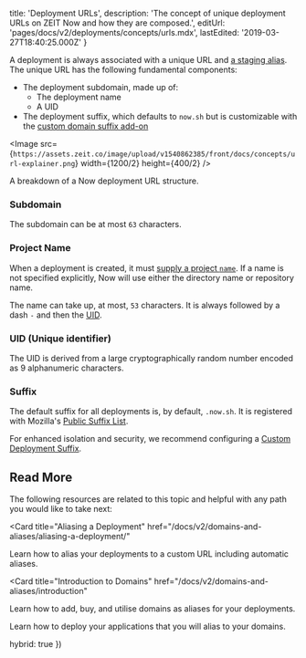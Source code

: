 
  title: 'Deployment URLs',
  description:
    'The concept of unique deployment URLs on ZEIT Now and how they are composed.',
  editUrl: 'pages/docs/v2/deployments/concepts/urls.mdx',
  lastEdited: '2019-03-27T18:40:25.000Z'
}

A deployment is always associated with a unique URL and [a staging alias](/docs/v2/domains-and-aliases/aliasing-a-deployment). The unique URL has the following fundamental components:

- The deployment subdomain, made up of:
  - The deployment name
  - A UID
- The deployment suffix, which defaults to `now.sh` but is customizable with the [custom domain suffix add-on](/docs/v2/platform/add-ons#custom-deployment-suffix)

<Image src={`https://assets.zeit.co/image/upload/v1540862385/front/docs/concepts/url-explainer.png`}
width={1200/2}
height={400/2}
/>
<Caption>A breakdown of a Now deployment URL structure.</Caption>

### Subdomain

The subdomain can be at most `63` characters.

### Project Name

When a deployment is created, it must [supply a project `name`](/docs/v2/deployments/configuration#name). If a name is not specified explicitly, Now will use either the directory name or repository name.

The name can take up, at most, `53` characters. It is always followed by a dash `-` and then the [UID](<#uid-(unique-identifier)>).

### UID (Unique identifier)

The UID is derived from a large cryptographically random number encoded as 9 alphanumeric characters.

### Suffix

The default suffix for all deployments is, by default, `.now.sh`. It is registered with Mozilla's [Public Suffix List](https://publicsuffix.org/).

For enhanced isolation and security, we recommend configuring a [Custom Deployment Suffix](/docs/v2/platform/add-ons#custom-deployment-suffix).

## Read More

The following resources are related to this topic and helpful with any path you would like to take next:

<Card
  title="Aliasing a Deployment"
  href="/docs/v2/domains-and-aliases/aliasing-a-deployment/"
>
  Learn how to alias your deployments to a custom URL including automatic
  aliases.
</Card>

<Card
  title="Introduction to Domains"
  href="/docs/v2/domains-and-aliases/introduction"
>
  Learn how to add, buy, and utilise domains as aliases for your deployments.
</Card>

<Card title="Deployment Basics" href="/docs/v2/deployments/basics">
  Learn how to deploy your applications that you will alias to your domains.
</Card>

  hybrid: true
})
